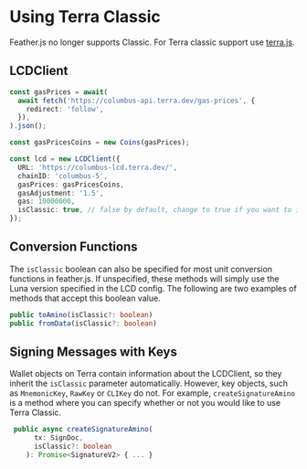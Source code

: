 
# Using Terra Classic

<Admonition typpe='caution'>

Feather.js no longer supports Classic. For Terra classic support use [terra.js](https://github.com/terra-money/terra.js).

</Admonition>

## LCDClient

```ts
const gasPrices = await(
  await fetch('https://columbus-api.terra.dev/gas-prices', {
    redirect: 'follow',
  }),
).json();

const gasPricesCoins = new Coins(gasPrices);

const lcd = new LCDClient({
  URL: 'https://columbus-lcd.terra.dev/',
  chainID: 'columbus-5',
  gasPrices: gasPricesCoins,
  gasAdjustment: '1.5',
  gas: 10000000,
  isClassic: true, // false by default, change to true if you want to interact with Terra Classic
});
```

## Conversion Functions

The `isClassic` boolean can also be specified for most unit conversion functions in feather.js. If unspecified, these methods will simply use the Luna version specified in the LCD config. The following are two examples of methods that accept this boolean value.

```ts
public toAmino(isClassic?: boolean)
public fromData(isClassic?: boolean)
```

## Signing Messages with Keys

Wallet objects on Terra contain information about the LCDClient, so they inherit the `isClassic` parameter automatically. However, key objects, such as `MnemonicKey`, `RawKey` or `CLIKey` do not. For example, `createSignatureAmino` is a method where you can specify whether or not you would like to use Terra Classic.

```ts
 public async createSignatureAmino(
      tx: SignDoc,
      isClassic?: boolean
    ): Promise<SignatureV2> { ... }

```
